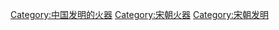 [[Category:中国发明的火器|Category:中国发明的火器]]
[[Category:宋朝火器|Category:宋朝火器]]
[[Category:宋朝发明|Category:宋朝发明]]